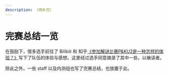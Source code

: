 ```yaml
---
description: （待补充）
---
```


# 完赛总结一览

在鼓励下，很多选手前往了 Bilibili 和 知乎[《参加解谜比赛P&KU2是一种怎样的体验？》](https://www.zhihu.com/question/599667777)写下了队伍的体验与感想。这里经过选手同意摘录了其中一些，以飨读者。

除此之外，一些 staff 以及内测组也写了完赛总结，也放置于此。
